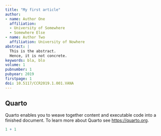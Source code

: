 ```yaml
---
title: "My first article"
author:
- name: Author One
  affiliation: 
  - University of Somewhere
  - Somewhere Else
- name: Author Two
  affiliation: University of Nowhere
abstract: |
  This is the abstract.
  Hence, it is not concrete.
keywords: bla, blo
volume: 1
pubnumber: 1
pubyear: 2019
firstpage: 1
doi: 10.5117/CCR2019.1.001.VANA
---
```


## Quarto

Quarto enables you to weave together content and executable code into a finished document. To learn more about Quarto see <https://quarto.org>.

```r
1 + 1
```
